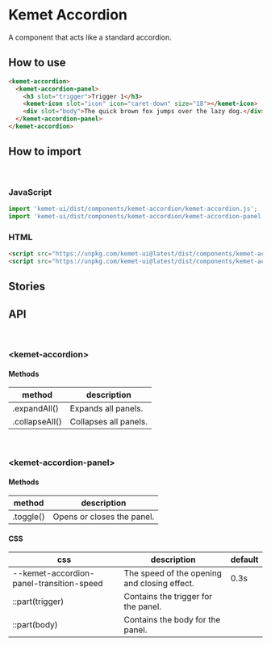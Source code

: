 
<Meta title="Components/Accordion" component="kemet-popover" />

# Kemet Accordion

A component that acts like a standard accordion.


## How to use

```html
<kemet-accordion>
  <kemet-accordion-panel>
    <h3 slot="trigger">Trigger 1</h3>
    <kemet-icon slot="icon" icon="caret-down" size="18"></kemet-icon>
    <div slot="body">The quick brown fox jumps over the lazy dog.</div>
  </kemet-accordion-panel>
</kemet-accordion>
```

## How to import

<br />

### JavaScript
```javascript
import 'kemet-ui/dist/components/kemet-accordion/kemet-accordion.js';
import 'kemet-ui/dist/components/kemet-accordion/kemet-accordion-panel.js';
```

### HTML
```html
<script src="https://unpkg.com/kemet-ui@latest/dist/components/kemet-accordion/kemet-accordion.js" type="module"></script>
<script src="https://unpkg.com/kemet-ui@latest/dist/components/kemet-accordion/kemet-accordion-panel.js" type="module"></script>
```

## Stories

<Canvas>
  <Story story={stories.Standard} />
</Canvas>

## API

<br />

### &lt;kemet-accordion&gt;
<ArgsTable of="kemet-accordion" />

#### Methods

| method         | description           |
| -------------- | --------------------- |
| .expandAll()   | Expands all panels.   |
| .collapseAll() | Collapses all panels. |

<br />

### &lt;kemet-accordion-panel&gt;
<ArgsTable of="kemet-accordion-panel" />

#### Methods

| method    | description                |
| --------- | -------------------------- |
| .toggle() | Opens or closes the panel. |


#### CSS

| css                                      | description                                  | default |
| ---------------------------------------- | -------------------------------------------- | ------- |
| --kemet-accordion-panel-transition-speed | The speed of the opening and closing effect. | 0.3s    |
| ::part(trigger)                          | Contains the trigger for the panel.          |         |
| ::part(body)                             | Contains the body for the panel.             |         |



